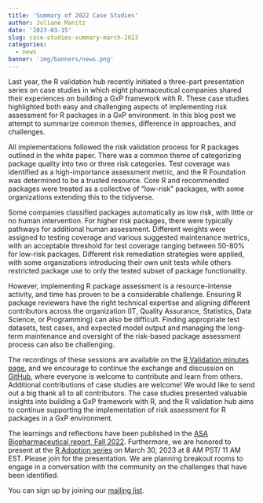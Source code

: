 ---
title: 'Summary of 2022 Case Studies'
author: Juliane Manitz
date: '2023-03-15'
slug: case-studies-summary-march-2023
categories:
  - news
banner: 'img/banners/news.png'
---

Last year, the R validation hub recently initiated a three-part presentation series on case studies in which eight pharmaceutical companies shared their experiences on building a GxP framework with R. These case studies highlighted both easy and challenging aspects of implementing risk assessment for R packages in a GxP environment. In this blog post we attempt to summarize common themes, difference in approaches, and challenges. 

All implementations followed the risk validation process for R packages outlined in the white paper. There was a common theme of categorizing package quality into two or three risk categories. Test coverage was identified as a high-importance assessment metric, and the R Foundation was determined to be a trusted resource. Core R and recommended packages were treated as a collective of "low-risk" packages, with some organizations extending this to the tidyverse.

Some companies classified packages automatically as low risk, with little or no human intervention. For higher risk packages, there were typically pathways for additional human assessment. Different weights were assigned to testing coverage and various suggested maintenance metrics, with an acceptable threshold for test coverage ranging between 50-80% for low-risk packages. Different risk remediation strategies were applied, with some organizations introducing their own unit tests while others restricted package use to only the tested subset of package functionality.

However, implementing R package assessment is a resource-intense activity, and time has proven to be a considerable challenge. Ensuring R package reviewers have the right technical expertise and aligning different contributors across the organization (IT, Quality Assurance, Statistics, Data Science, or Programming) can also be difficult. Finding appropriate test datasets, test cases, and expected model output and managing the long-term maintenance and oversight of the risk-based package assessment process can also be challenging.

The recordings of these sessions are available on the [R Validation minutes page](https://www.pharmar.org/casestudies/), and we encourage to continue the exchange and discussion on [GitHub](https://github.com/pharmaR/case_studies), where everyone is welcome to contribute and learn from others. Additional contributions of case studies are welcome! We would like to send out a big thank all to all contributors. The case studies presented valuable insights into building a GxP framework with R, and the R validation hub aims to continue supporting the implementation of risk assessment for R packages in a GxP environment.

The learnings and reflections have been published in the [ASA Biopharmaceutical report, Fall 2022](https://higherlogicdownload.s3.amazonaws.com/AMSTAT/fa4dd52c-8429-41d0-abdf-0011047bfa19/UploadedImages/BIOP%20Report/BioPharm_fall2022FINAL.pdf). Furthermore, we are honored to present at the [R Adoption series](https://www.r-consortium.org/webinars) on March 30, 2023 at 8 AM PST/ 11 AM EST. Please join for the presentation. We are planning breakout rooms to engage in a conversation with the community on the challenges that have been identified. 

You can sign up by joining our [mailing list](https://urldefense.com/v3/__https:/www.pharmar.org/contact/__;!!LqrO4s96!mieVHBrLFhB_mlJ0hVRAb8pHjTWf7YNdfWBfX-exRAQVXHb6OTOX9zKdO5tUDm7AeuR6H9JnD2eIZ6eBmjw0B-9DqNg$).


